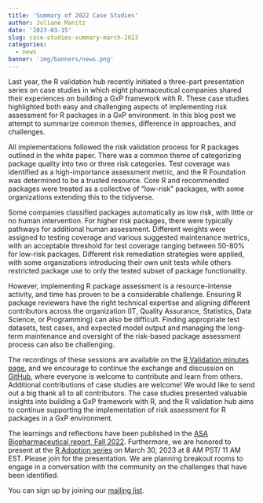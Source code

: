 ---
title: 'Summary of 2022 Case Studies'
author: Juliane Manitz
date: '2023-03-15'
slug: case-studies-summary-march-2023
categories:
  - news
banner: 'img/banners/news.png'
---

Last year, the R validation hub recently initiated a three-part presentation series on case studies in which eight pharmaceutical companies shared their experiences on building a GxP framework with R. These case studies highlighted both easy and challenging aspects of implementing risk assessment for R packages in a GxP environment. In this blog post we attempt to summarize common themes, difference in approaches, and challenges. 

All implementations followed the risk validation process for R packages outlined in the white paper. There was a common theme of categorizing package quality into two or three risk categories. Test coverage was identified as a high-importance assessment metric, and the R Foundation was determined to be a trusted resource. Core R and recommended packages were treated as a collective of "low-risk" packages, with some organizations extending this to the tidyverse.

Some companies classified packages automatically as low risk, with little or no human intervention. For higher risk packages, there were typically pathways for additional human assessment. Different weights were assigned to testing coverage and various suggested maintenance metrics, with an acceptable threshold for test coverage ranging between 50-80% for low-risk packages. Different risk remediation strategies were applied, with some organizations introducing their own unit tests while others restricted package use to only the tested subset of package functionality.

However, implementing R package assessment is a resource-intense activity, and time has proven to be a considerable challenge. Ensuring R package reviewers have the right technical expertise and aligning different contributors across the organization (IT, Quality Assurance, Statistics, Data Science, or Programming) can also be difficult. Finding appropriate test datasets, test cases, and expected model output and managing the long-term maintenance and oversight of the risk-based package assessment process can also be challenging.

The recordings of these sessions are available on the [R Validation minutes page](https://www.pharmar.org/casestudies/), and we encourage to continue the exchange and discussion on [GitHub](https://github.com/pharmaR/case_studies), where everyone is welcome to contribute and learn from others. Additional contributions of case studies are welcome! We would like to send out a big thank all to all contributors. The case studies presented valuable insights into building a GxP framework with R, and the R validation hub aims to continue supporting the implementation of risk assessment for R packages in a GxP environment.

The learnings and reflections have been published in the [ASA Biopharmaceutical report, Fall 2022](https://higherlogicdownload.s3.amazonaws.com/AMSTAT/fa4dd52c-8429-41d0-abdf-0011047bfa19/UploadedImages/BIOP%20Report/BioPharm_fall2022FINAL.pdf). Furthermore, we are honored to present at the [R Adoption series](https://www.r-consortium.org/webinars) on March 30, 2023 at 8 AM PST/ 11 AM EST. Please join for the presentation. We are planning breakout rooms to engage in a conversation with the community on the challenges that have been identified. 

You can sign up by joining our [mailing list](https://urldefense.com/v3/__https:/www.pharmar.org/contact/__;!!LqrO4s96!mieVHBrLFhB_mlJ0hVRAb8pHjTWf7YNdfWBfX-exRAQVXHb6OTOX9zKdO5tUDm7AeuR6H9JnD2eIZ6eBmjw0B-9DqNg$).


